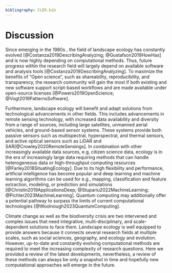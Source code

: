 ```yaml
---
bibliography: CLER.bib
---
```


<!-- Person responsible: Hesselbarth -->

# Discussion {#sec-disc}

Since emerging in the 1980s <!-- REF -->, the field of landscape ecology has constantly evolved [@Costanza2019DescribingAnalyzing; @Gustafson2019HowHas] and is now highly depending on computational methods.
Thus, future progress within the research field will largely depend on available software and analysis tools [@Costanza2019DescribingAnalyzing].
To maximize the benefits of "Open science", such as shareability, reproducibility, and transparency, the research community will gain the most if both existing and new software support script-based workflows and are made available under open-source licenses [@Powers2019OpenScience; @Vogt2019PatternsSoftware].
<!--JN: maybe add a sentence or two summarizing the previous sections (e.g., that this paper presents various computational methods used in landscape ecology)-->

<!-- JN: the next sentence seems to be broken -->
Furthermore, landscape ecology will benefit and adapt solutions from technological advancements in other fields.
This includes advancements in remote sensing technology, with increased data availability and diversity from a range of sources, including large satellites, unmanned aerial vehicles, and ground-based sensor systems.
These systems provide both passive sensors such as multispectral, hyperspectral, and thermal sensors, and active optical sensors such as LiDAR and SAR[@Crowley2020RemoteSensings].
In combination with other increasingly available data sources, e.g, citizen science data, ecology is in the era of increasingly large data requiring methods that can handle heterogeneous data or high-throughput computing resources [@Farley2018SituatingEcology].
Due to its high flexibility and performance, artificial intelligence has become popular and deep learning and machine learning algorithms can be used for e.g., mapping, classification and feature extraction, modeling, or prediction and simulations [@Christin2019ApplicationsDeep; @Stupariu2022MachineLearning; @Pichler2023MachineLearning].
Quantum computing may additionally offer a potential pathway to surpass the limits of current computational technologies [@Woolnough2023QuantumComputing].

<!-- MH: Add refs to this -->
Climate change as well as the biodiversity crisis are two intervened and complex issues that need integrative, multi-disciplinary, and scale-dependent solutions to face them.
Landscape ecology is well equipped to provide answers because it connects several research fields at multiple scales, such as social sciences, geography, and ecology and evolution.
However, up-to-date and constantly evolving computational methods are required to meet the increasing complexity of research questions.
Here we provided a review of the latest developments, nevertheless, a review of these methods can always be only a snapshot in time and hopefully new computational approaches will emerge in the future.

<!-- JN: additional possible topics to discuss here is that the computational methods are also related to the developments in computer science; thus, new frameworks, tools, good practices, etc. are constantly emerging, and not everything is about new methods, but also about new ways to implement them, new ways to share them, better ways to document them, more consistent syntaxes, etc. -->

